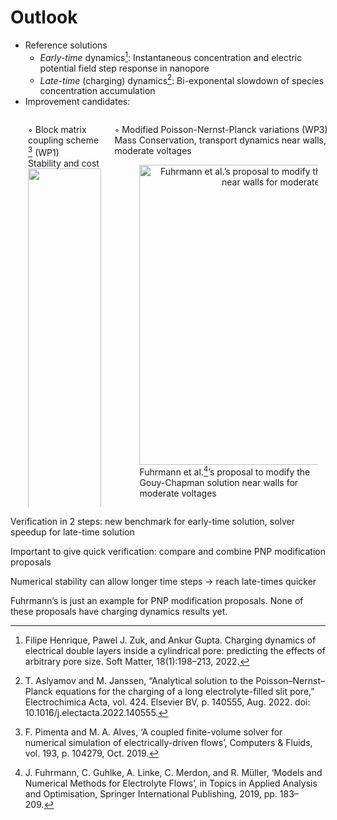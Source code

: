 # Outlook 


- Reference solutions
    - _Early-time_ dynamics^[Filipe Henrique, Pawel J. Zuk, and Ankur Gupta. Charging dynamics of electrical double layers inside a cylindrical pore: predicting the effects of  arbitrary pore size. Soft Matter, 18(1):198–213, 2022.]: 
      Instantaneous concentration and electric potential field step response in nanopore
    - _Late-time_ (charging) dynamics^[T. Aslyamov and M. Janssen, “Analytical solution to the Poisson–Nernst–Planck equations for the charging of a long electrolyte-filled slit pore,” Electrochimica Acta, vol. 424. Elsevier BV, p. 140555, Aug. 2022. doi: 10.1016/j.electacta.2022.140555.]:
      Bi-exponental slowdown of species concentration accumulation
 
 


- Improvement candidates:

:::: {.columns style="width: 100%; padding-left: 2em;" .fragment}

::: {.column width="47%"}

◦ Block matrix coupling scheme ^[F. Pimenta and M. A. Alves, ‘A coupled finite-volume solver for numerical simulation of electrically-driven flows’, Computers & Fluids, vol. 193, p. 104279, Oct. 2019.] (WP1) <br>
    Stability and cost 
![](_Medias/BlockPNP.png){height="100%" style="text-align:center"}
 
::: 

<!-- left col -->

::: {.column width="47%" style="text-align:left" .fragment}

◦ Modified Poisson-Nernst-Planck variations (WP3) <br>
    Mass Conservation, transport dynamics near walls, moderate voltages

![Fuhrmann et al.^[J. Fuhrmann, C. Guhlke, A. Linke, C. Merdon, and R. Müller, ‘Models and Numerical Methods for Electrolyte Flows’, in Topics in Applied Analysis and Optimisation, Springer International Publishing, 2019, pp. 183–209.]'s proposal to modify the Gouy-Chapman solution near walls for moderate voltages](_Medias/FuhrmannReasonable.png){height="5in" style="text-align:center"}
 
::: 
<!-- right col -->

:::: 
<!-- cols --> 






::: {.notes}

Verification in 2 steps: new benchmark for early-time solution, solver speedup for late-time solution

Important to give quick verification: compare and combine PNP modification proposals

Numerical stability can allow longer time steps -> reach late-times quicker

Fuhrmann's is just an example for PNP modification proposals. None of these proposals have charging dynamics results yet.

:::
 



